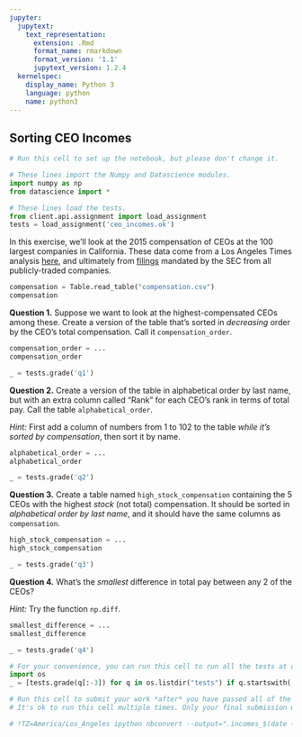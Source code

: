 ```yaml
---
jupyter:
  jupytext:
    text_representation:
      extension: .Rmd
      format_name: rmarkdown
      format_version: '1.1'
      jupytext_version: 1.2.4
  kernelspec:
    display_name: Python 3
    language: python
    name: python3
---
```


## Sorting CEO Incomes

```python
# Run this cell to set up the notebook, but please don't change it.

# These lines import the Numpy and Datascience modules.
import numpy as np
from datascience import *

# These lines load the tests.
from client.api.assignment import load_assignment 
tests = load_assignment('ceo_incomes.ok')
```

In this exercise, we'll look at the 2015 compensation of CEOs at the 100 largest companies in California.  These data come from a Los Angeles Times analysis [here](http://spreadsheets.latimes.com/california-ceo-compensation/), and ultimately from [filings](https://www.sec.gov/answers/proxyhtf.htm) mandated by the SEC from all publicly-traded companies.

```python
compensation = Table.read_table("compensation.csv")
compensation
```

**Question 1.** Suppose we want to look at the highest-compensated CEOs among these.  Create a version of the table that's sorted in *decreasing* order by the CEO's total compensation.  Call it `compensation_order`.

```python
compensation_order = ...
compensation_order
```

```python
_ = tests.grade('q1')
```

**Question 2.** Create a version of the table in alphabetical order by last name, but with an extra column called "Rank" for each CEO's rank in terms of total pay.  Call the table `alphabetical_order`.

*Hint:* First add a column of numbers from 1 to 102 to the table *while it's sorted by compensation*, then sort it by name.

```python
alphabetical_order = ...
alphabetical_order
```

```python
_ = tests.grade('q2')
```

**Question 3.** Create a table named `high_stock_compensation` containing the 5 CEOs with the highest *stock* (not total) compensation.  It should be sorted in *alphabetical order by last name*, and it should have the same columns as `compensation`.

```python
high_stock_compensation = ...
high_stock_compensation
```

```python
_ = tests.grade('q3')
```

**Question 4.** What's the *smallest* difference in total pay between any 2 of the CEOs?

*Hint:* Try the function `np.diff`.

```python
smallest_difference = ...
smallest_difference
```

```python
_ = tests.grade('q4')
```

```python
# For your convenience, you can run this cell to run all the tests at once!
import os
_ = [tests.grade(q[:-3]) for q in os.listdir("tests") if q.startswith('q')]
```

```python
# Run this cell to submit your work *after* you have passed all of the test cells.
# It's ok to run this cell multiple times. Only your final submission will be scored.

# !TZ=America/Los_Angeles ipython nbconvert --output=".incomes_$(date +%m%d_%H%M)_submission.html" incomes.ipynb
```
